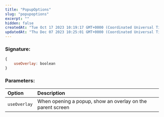 ```yaml
---
title: "PopupOptions"
slug: "popupoptions"
excerpt: ""
hidden: false
createdAt: "Tue Oct 17 2023 10:19:17 GMT+0000 (Coordinated Universal Time)"
updatedAt: "Thu Dec 07 2023 10:25:01 GMT+0000 (Coordinated Universal Time)"
---
```

### Signature:

```javascript
{
    useOverlay: boolean
}
```

### Parameters:

| Option       | Description                                                |
| :----------- | :--------------------------------------------------------- |
| `useOverlay` | When opening a popup, show an overlay on the parent screen |
